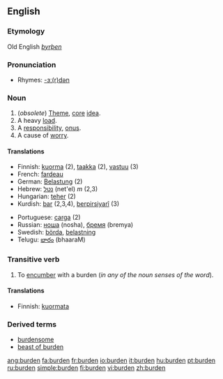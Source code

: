 ==English==
===Etymology===
Old English ''[[byrþen]]''

===Pronunciation===
*Rhymes: [[Rhymes:English:-ɜː(r)dən|-ɜː(r)dən]]

===Noun===
{{en-noun}}

# (''obsolete'') [[Theme]], [[core]] [[idea]].
# A heavy [[load]].
# A [[responsibility]], [[onus]].
# A cause of [[worry]].

====Translations====
{{rfc-trans}}
{{top}}
*Finnish: [[kuorma]] (2), [[taakka]] (2), [[vastuu]] (3)
*French: [[fardeau]]
*German: [[Belastung]] (2)
*Hebrew: [[נטל]] (net'el) ''m'' (2,3)
*Hungarian: [[teher]] (2)
*Kurdish: [[bar]] {{m}} (2,3,4), [[berpirsiyarî]] {{f}} (3)
{{mid}}
*Portuguese: [[carga]] (2)
*Russian: [[:ru:ноша|ноша]] (nosha), [[:ru:бремя|бремя]] (bremya)
*Swedish: [[börda]], [[belastning]]
*Telugu: [[భారం]] (bhaaraM)
{{bottom}}

===Transitive verb===
{{en-verb}}

# To [[encumber]] with a burden (''in any of the noun senses of the word'').

====Translations====
*Finnish: [[kuormata]]

===Derived terms===
*[[burdensome]]
*[[beast of burden]]

[[ang:burden]]
[[fa:burden]]
[[fr:burden]]
[[io:burden]]
[[it:burden]]
[[hu:burden]]
[[pt:burden]]
[[ru:burden]]
[[simple:burden]]
[[fi:burden]]
[[vi:burden]]
[[zh:burden]]